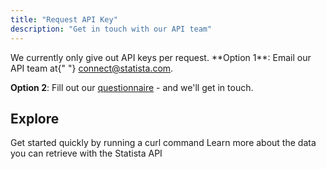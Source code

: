 ```yaml
---
title: "Request API Key"
description: "Get in touch with our API team"
---
```


<Info>
  We currently only give out API keys per request. 
</Info>
**Option 1**: Email our API team at{" "} <a href="mailto:connect@statista.com">connect@statista.com</a>.


**Option 2**: Fill out our [questionnaire](https://forms.office.com/pages/responsepage.aspx?id=OfiFB67f4U-gaID-j8YfKwI-9bbupjFMnubBsPP0QlRUMjZNOFczSjA4NkdFN0U4ODVORU5GTFIxTyQlQCN0PWcu&route=shorturl) - and we'll get in touch.

## Explore

<CardGroup cols={2}>
  <Card
    title="Playground"
    icon="rocket"
    href="/api-reference/discovery-starter/get-statistics"
  >
    Get started quickly by running a curl command
  </Card>
  <Card
    title="Explore API Reference"
    icon="code"
    href="/api-reference/introduction"
  >
    Learn more about the data you can retrieve with the Statista API
  </Card>
</CardGroup>

